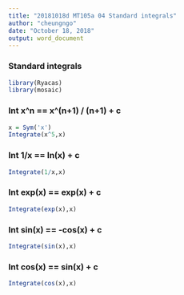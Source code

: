 ```yaml
---
title: "20181018d MT105a 04 Standard integrals"
author: "cheungngo"
date: "October 18, 2018"
output: word_document
---
```


### Standard integrals

```r
library(Ryacas)
library(mosaic)
```

### Int x^n == x^(n+1) / (n+1) + c

```r
x = Sym('x')
Integrate(x^5,x)
```

### Int 1/x == ln(x) + c

```r
Integrate(1/x,x)
```

### Int exp(x) == exp(x) + c

```r
Integrate(exp(x),x)
```

### Int sin(x) == -cos(x) + c

```r
Integrate(sin(x),x)
```

### Int cos(x) == sin(x) + c

```r
Integrate(cos(x),x)
```